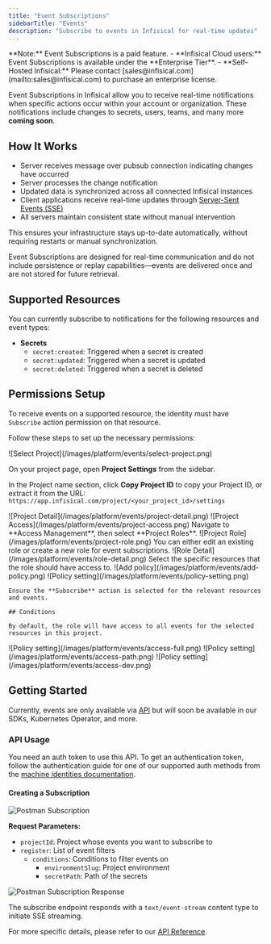 ```yaml
---
title: "Event Subscriptions"
sidebarTitle: "Events"
description: "Subscribe to events in Infisical for real-time updates"
---
```


<Info>
  **Note:** Event Subscriptions is a paid feature. - **Infisical Cloud users:** Event Subscriptions is available under
  the **Enterprise Tier**. - **Self-Hosted Infisical:** Please contact [sales@infisical.com](mailto:sales@infisical.com)
  to purchase an enterprise license.
</Info>

Event Subscriptions in Infisical allow you to receive real-time notifications when specific actions occur within your account or organization. These notifications include changes to secrets, users, teams, and many more **coming soon**.

## How It Works

- Server receives message over pubsub connection indicating changes have occurred
- Server processes the change notification
- Updated data is synchronized across all connected Infisical instances
- Client applications receive real-time updates through [Server-Sent Events (SSE)](https://developer.mozilla.org/en-US/docs/Web/API/Server-sent_events)
- All servers maintain consistent state without manual intervention

This ensures your infrastructure stays up-to-date automatically, without requiring restarts or manual synchronization.

<Note>
  Event Subscriptions are designed for real-time communication and do not include persistence or replay
  capabilities—events are delivered once and are not stored for future retrieval.
</Note>

## Supported Resources

You can currently subscribe to notifications for the following resources and event types:

- **Secrets**
  - `secret:created`: Triggered when a secret is created
  - `secret:updated`: Triggered when a secret is updated
  - `secret:deleted`: Triggered when a secret is deleted

## Permissions Setup

To receive events on a supported resource, the identity must have `Subscribe` action permission on that resource.

Follow these steps to set up the necessary permissions:

<Steps>
 <Step title="Select a project and copy the Project ID">
   ![Select Project](/images/platform/events/select-project.png)

On your project page, open **Project Settings** from the sidebar.

In the Project name section, click **Copy Project ID** to copy your Project ID, or extract it from the URL:
`https://app.infisical.com/project/<your_project_id>/settings`

 </Step>

<Step title="Navigate to Access Management and open Project Roles">
  ![Project Detail](/images/platform/events/project-detail.png) ![Project
  Access](/images/platform/events/project-access.png) Navigate to **Access Management**, then select **Project Roles**.
</Step>

<Step title="Select an existing role or create a new one">
  ![Project Role](/images/platform/events/project-role.png) You can either edit an existing role or create a new role
  for event subscriptions.
</Step>

<Step title="Assign policies to the role">
  ![Role Detail](/images/platform/events/role-detail.png) Select the specific resources that the role should have access
  to. ![Add policy](/images/platform/events/add-policy.png)
</Step>

 <Step title="Enable the Subscribe action in permissions">
   ![Policy setting](/images/platform/events/policy-setting.png)

    Ensure the **Subscribe** action is selected for the relevant resources and events.

    ## Conditions

    By default, the role will have access to all events for the selected resources in this project.

   <AccordionGroup>
     <Accordion title="Full Access">
       ![Policy setting](/images/platform/events/access-full.png)
     </Accordion>
     <Accordion title="Path Prefix">
       ![Policy setting](/images/platform/events/access-path.png)
     </Accordion>
    <Accordion title="Environment">
      ![Policy setting](/images/platform/events/access-dev.png)
    </Accordion>
   </AccordionGroup>
 </Step>
</Steps>

## Getting Started

Currently, events are only available via [API](/api-reference/endpoints/events) but will soon be available in our SDKs, Kubernetes Operator, and more.

### API Usage

You need an auth token to use this API. To get an authentication token, follow the authentication guide for one of our supported auth methods from the [machine identities documentation](/documentation/platform/identities/machine-identities#authentication-methods).

#### Creating a Subscription

![Postman Subscription](/images/platform/events/postman-subscribe.png)

**Request Parameters:**

- `projectId`: Project whose events you want to subscribe to
- `register`: List of event filters
  - `conditions`: Conditions to filter events on
    - `environmentSlug`: Project environment
    - `secretPath`: Path of the secrets

![Postman Subscription Response](/images/platform/events/postman-sse-response.png)

The subscribe endpoint responds with a `text/event-stream` content type to initiate SSE streaming.

For more specific details, please refer to our [API Reference](/api-reference/endpoints/events).
